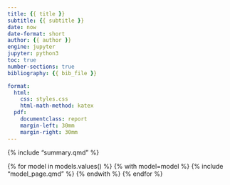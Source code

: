 ```yaml
---
title: {{ title }}
subtitle: {{ subtitle }}
date: now
date-format: short
author: {{ author }}
engine: jupyter
jupyter: python3
toc: true
number-sections: true
bibliography: {{ bib_file }}  

format:
  html:
    css: styles.css
    html-math-method: katex
  pdf:
    documentclass: report
    margin-left: 30mm
    margin-right: 30mm
---
```


{% include "summary.qmd" %}

{% for model in models.values() %}
{% with model=model %}
{% include "model_page.qmd" %}
{% endwith %}
{% endfor %}